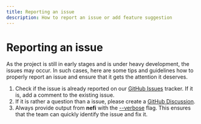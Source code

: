 ---
title: Reporting an issue
description: How to report an issue or add feature suggestion
---

# Reporting an issue

As the project is still in early stages and is under heavy development, the issues may occur. In such cases, here are some tips and guidelines how to properly report an issue and ensure that it gets the attention it deserves.

1. Check if the issue is already reported on our [GitHub Issues][github-issues] tracker. If it is, add a comment to the existing issue.
2. If it is rather a question than a issue, please create a [GitHub Discussion][github-discussions].
3. Always provide output from **nefi** with the [--verbose] flag. This ensures that the team can quickly identify the issue and fix it.

[--verbose]: /docs/usage/command-parameters#flags-list
[github-issues]: https://github.com/blazity/nefi/issues
[github-discussions]: https://github.com/blazity/nefi/discussions